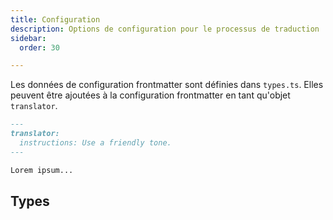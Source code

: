 ```yaml
---
title: Configuration
description: Options de configuration pour le processus de traduction
sidebar:
  order: 30

---
```



Les données de configuration frontmatter sont définies dans `types.ts`. Elles peuvent être ajoutées à la configuration frontmatter en tant qu'objet `translator`.

```markdown
---
translator:
  instructions: Use a friendly tone.
---

Lorem ipsum...
```

## Types

<Code lang="ts" code={types} title="Types de configuration" />
